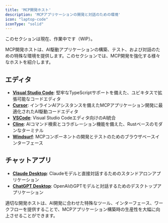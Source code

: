 ```yaml
---
title: 'MCP開発ホスト'
description: 'MCPアプリケーションの開発と対話のための環境'
icon: "laptop-code"
iconType: "solid"
---
```


<Note>このセクションは現在、作業中です（WIP）。</Note>

MCP開発ホストは、AI駆動アプリケーションの構築、テスト、および対話のための特殊な環境を提供します。このセクションでは、MCP開発を強化する様々なホストを紹介します。

## <Icon icon="code" iconType="solid" /> エディタ

- <Icon icon="code" iconType="solid" /> **[Visual Studio Code](https://code.visualstudio.com/)**: 堅牢なTypeScriptサポートを備えた、ユビキタスで拡張可能なコードエディタ
- <Icon icon="keyboard" iconType="solid" /> **[Cursor](https://cursor.sh)**: インラインAIアシスタンスを備えたMCPアプリケーション開発に最適化されたAI駆動コードエディタ
- <Icon icon="puzzle-piece" iconType="solid" /> **[VSCode](/hosts/editors/vscode)**: Visual Studio Codeエディタ向けのAI統合
- <Icon icon="terminal" iconType="solid" /> **[Cline](https://www.warp.dev/)**: AIコマンド検索とコラボレーション機能を備えた、Rustベースのモダンなターミナル
- <Icon icon="wind" iconType="solid" /> **[Windsurf](/hosts/chat-apps/windsurf)**: MCPコンポーネントの開発とテストのためのブラウザベースインターフェース

## <Icon icon="message" iconType="solid" /> チャットアプリ

- <Icon icon="desktop" iconType="solid" /> **[Claude Desktop](/hosts/chat-apps/claude-desktop)**: Claudeモデルと直接対話するためのスタンドアロンアプリケーション
- <Icon icon="comment" iconType="solid" /> **[ChatGPT Desktop](/hosts/chat-apps/chatgpt-desktop)**: OpenAIのGPTモデルと対話するためのデスクトップアプリケーション

適切な開発ホストは、AI開発に合わせた特殊なツール、インターフェース、ワークフローを提供することで、MCPアプリケーション構築時の生産性を大幅に向上させることができます。 